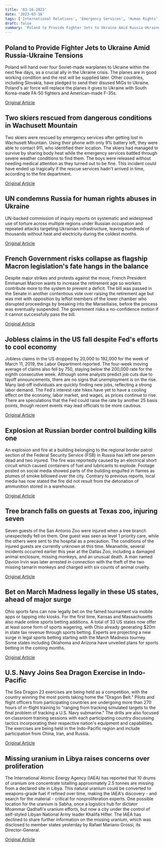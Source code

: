 ```yaml
---
title: '03-16-2023'
date: '2023-03-16'
tags: ['International Relations', 'Emergency Services', 'Human Rights', 'Politics', 'economy', 'Accident', 'Zoo', 'Sports Betting', 'Military Exercise', 'nuclear']
draft: false
summary: 'Poland to Provide Fighter Jets to Ukraine Amid Russia-Ukraine Tensions...'
---
```


## Poland to Provide Fighter Jets to Ukraine Amid Russia-Ukraine Tensions
Poland will hand over four Soviet-made warplanes to Ukraine within the next few days, as a crucial ally in the Ukraine crisis. The planes are in good working condition and the rest will be supplied later. Other countries, including Slovakia, have pledged to send their disused MiGs to Ukraine. Poland's air force will replace the planes it gives to Ukraine with South Korea-made FA-50 fighters and American-made F-35s. 

[Original Article](https://abcnews.go.com/International/wireStory/poland-plans-grant-ukraines-request-fighter-jets-97906200)

## Two skiers rescued from dangerous conditions in Wachusett Mountain
Two skiers were rescued by emergency services after getting lost in Wachusett Mountain. Using their phone with only 9% battery left, they were able to contact 911, who identified their location. The skiers had managed to survive by sharing body heat while the emergency services battled through severe weather conditions to find them. The boys were released without needing medical attention as they turned out to be fine. This incident could have ended up tragically if the rescue services hadn't arrived in time, according to the fire department. 

[Original Article](https://abcnews.go.com/US/2-young-skiers-rescued-after-stuck-snow-3/story?id=97901201)

## UN condemns Russia for human rights abuses in Ukraine
UN-backed commission of inquiry reports on systematic and widespread use of torture across multiple regions under Russian occupation and repeated attacks targeting Ukrainian infrastructure, leaving hundreds of thousands without heat and electricity during the coldest months.

[Original Article](https://abcnews.go.com/International/wireStory/backed-inquiry-accuses-russia-war-crimes-ukraine-97907058)

## French Government risks collapse as flagship Macron legislation's fate hangs in the balance
Despite major strikes and protests against the move, French President Emmanuel Macron wants to increase the retirement age so workers contribute more to the system to prevent a deficit. The bill was passed in the Senate in another contentious vote over raising the retirement age but was met with opposition by leftist members of the lower chamber who disrupted proceedings by breaking into the Marseillaise, before the process was eventually suspended. The government risks a no-confidence motion if it cannot successfully pass the bill.

[Original Article](https://abcnews.go.com/Business/wireStory/decisive-day-macrons-pension-gamble-tense-france-97901962)

## Jobless claims in the US fall despite Fed's efforts to cool economy
Jobless claims in the US dropped by 20,000 to 192,000 for the week of March 11, 2019, the Labor Department reported. The four-week moving average of claims also fell by 750, staying below the 200,000 rate for the eighth consecutive week. Although some analysts predict job cuts due to layoff announcements, there are no signs that unemployment is on the rise. Many laid-off individuals are quickly finding new jobs, reflecting a strong labor demand. The Fed's interest rate hikes have yet to have a cooling effect on the economy, labor market, and wages, as prices continue to rise. There are speculations that the Fed could raise the rate by another 25 basis points, though recent events may lead officials to be more cautious.

[Original Article](https://abcnews.go.com/Business/wireStory/applications-jobless-aid-us-fall-week-97906392)

## Explosion at Russian border control building kills one
An explosion and fire at a building belonging to the regional border patrol section of the Federal Security Service (FSB) in Russia has left one person dead and two injured. The fire was reportedly caused by an electrical short circuit which caused containers of fuel and lubricants to explode. Footage posted on social media showed parts of the building engulfed in flames as plumes of smoke billowed over the city. Contrary to previous reports, local media has now stated the fire did not result from the detonation of ammunition stored in a warehouse.

[Original Article](https://abcnews.go.com/International/wireStory/russian-security-service-building-catches-fire-rostov-97905770)

## Tree branch falls on guests at Texas zoo, injuring seven
Seven guests of the San Antonio Zoo were injured when a tree branch unexpectedly fell on them. One guest was seen as level 1 priority care, while the others were sent to the hospital as a precaution. The conditions of the injured guests are currently unknown at this time. Meanwhile, several incidents occurred earlier this year at the Dallas Zoo, including a damaged animal enclosure, missing monkeys, and an unusual death. A man named Davion Irvin was later arrested in connection with the theft of the two missing tamarin monkeys and charged with six counts of animal cruelty.

[Original Article](https://abcnews.go.com/US/7-guests-injured-after-tree-branch-fell-san/story?id=97891133)

## Bet on March Madness legally in these US states, ahead of major surge
Ohio sports fans can now legally bet on the famed tournament via mobile apps or tapping into kiosks. For the first time, Kansas and Massachusetts also made online sports betting additions. A total of 33 US states now offer at least some form of sports wagering, with Ohio already generating $20m in state tax revenue through sports betting. Experts are projecting a new surge in legal sports betting starting with the March Madness tourney. Some states including Oklahoma and Arizona have unveiled plans for sports betting in the coming months.

[Original Article](https://abcnews.go.com/Sports/wireStory/mobile-sports-bets-booming-states-shy-97907063)

## U.S. Navy Joins Sea Dragon Exercise in Indo-Pacific
The Sea Dragon 23 exercises are being held as a competition, with the country winning the most points taking home the "Dragon Belt." Pilots and flight officers from participating countries are undergoing more than 270 hours of in-flight training to "ranging from tracking simulated targets to the final problem of tracking a U.S. Navy submarine." The drills are also focused on classroom training sessions with each participating country discussing tactics incorporating their respective nation's equipment and capabilities. The exercises are being held in the Indo-Pacific region and include participation from China, Iran, and Russia.

[Original Article](https://abcnews.go.com/International/wireStory/us-partners-stage-military-drills-amid-japan-korea-97901210)

## Missing uranium in Libya raises concerns over proliferation
The International Atomic Energy Agency (IAEA) has reported that 10 drums of uranium ore concentrate totalling approximately 2.5 tonnes are missing from a declared site in Libya. This natural uranium could be converted to weapons-grade fuel if refined over time, making the IAEA's discovery - and search for the material - critical for nonproliferation experts. One possible location for the uranium is Sabha, once a logistics hub for dictator Moammar Qadhafi's uranium efforts, but now a city under the control of self-styled Libyan National Army leader Khalifa Hifter. The IAEA has declined to share further information on the missing uranium, which was disclosed to member states yesterday by Rafael Mariano Grossi, its Director-General.

[Original Article](https://abcnews.go.com/International/wireStory/nuclear-watchdog-25-tons-uranium-missing-libya-97901856)
